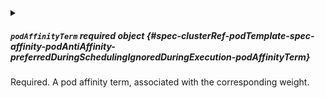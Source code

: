 

<PartialWeight />



<details className="config-field" data-expandable="true">
<summary>

##### `podAffinityTerm` <span className="config-field-required" data-required="true">required</span> <span className="config-field-type">object</span> <span className="config-field-default"></span> <span className="config-field-enum"></span> {#spec-clusterRef-podTemplate-spec-affinity-podAntiAffinity-preferredDuringSchedulingIgnoredDuringExecution-podAffinityTerm}

Required. A pod affinity term, associated with the corresponding weight.

</summary>

<PartialPodAffinityTermreference />


</details>
